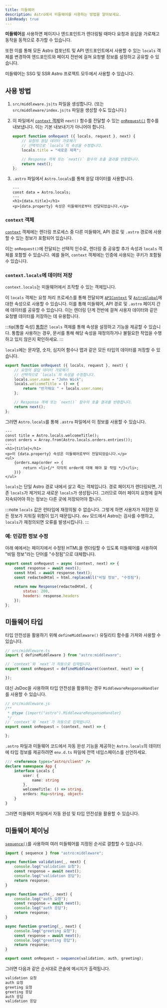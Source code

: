 ```yaml
---
title: 미들웨어
description: Astro에서 미들웨어를 사용하는 방법을 알아보세요.
i18nReady: true
---
```


**미들웨어**를 사용하면 페이지나 엔드포인트가 렌더링될 때마다 요청과 응답을 가로채고 동작을 동적으로 추가할 수 있습니다.

또한 이를 통해 모든 Astro 컴포넌트 및 API 엔드포인트에서 사용할 수 있는 `locals` 객체를 변경하여 엔드포인트와 페이지 전반에 걸쳐 요청별 정보를 설정하고 공유할 수 있습니다.

미들웨어는 SSG 및 SSR Astro 프로젝트 모두에서 사용할 수 있습니다.

## 사용 방법

1. `src/middleware.js|ts` 파일을 생성합니다. (또는 `src/middleware/index.js|ts` 파일을 생성할 수도 있습니다.)

2. 이 파일에서 [`context` 객체](#context-객체)와 `next()` 함수를 전달할 수 있는 [`onRequest()`](/ko/reference/api-reference/#onrequest) 함수를 내보냅니다. 이는 기본 내보내기가 아니어야 합니다.

    ```js title="src/middleware.js"
    export function onRequest ({ locals, request }, next) {
        // 요청의 응답 데이터 가로채기
        // 선택적으로 `locals`의 속성을 수정합니다.
        locals.title = "새로운 제목";

        // Response 객체 또는 `next()` 함수의 호출 결과를 반환합니다.
        return next();
    };
    ```

3. `.astro` 파일에서 `Astro.locals`를 통해 응답 데이터를 사용합니다.

    ```astro title="src/components/Component.astro"
    ---
    const data = Astro.locals;
    ---
    <h1>{data.title}</h1>
    <p>{data.property} 속성은 미들웨어로부터 전달되었습니다.</p>
    ```

### `context` 객체

[`context`](/ko/reference/api-reference/#엔드포인트-context) 객체에는 렌더링 프로세스 중 다른 미들웨어, API 경로 및 `.astro` 경로에 사용할 수 있는 정보가 포함되어 있습니다.

이는 `onRequest()`에 전달되는 선택적 인수로, 렌더링 중 공유할 추가 속성과 `locals` 객체를 포함할 수 있습니다. 예를 들어, `context` 객체에는 인증에 사용되는 쿠키가 포함될 수 있습니다.

### `context.locals`에 데이터 저장

`context.locals`는 미들웨어에서 조작할 수 있는 객체입니다.

이 `locals` 객체는 요청 처리 프로세스를 통해 전달되며 [`APIContext`](/ko/reference/api-reference/#contextlocals) 및 [`AstroGlobal`](/ko/reference/api-reference/#astrolocals)에 대한 속성으로 사용할 수 있습니다. 이를 통해 미들웨어, API 경로 및 `.astro` 페이지 간에 데이터를 공유할 수 있습니다. 이는 렌더링 단계 전반에 걸쳐 사용자 데이터와 같은 요청별 데이터를 저장하는 데 유용합니다.

:::tip[통합 속성]
[통합](/ko/guides/integrations-guide/)은 `locals` 객체를 통해 속성을 설정하고 기능을 제공할 수 있습니다. 통합을 사용하는 경우, 문서를 통해 해당 속성을 재정의하거나 불필요한 작업을 수행하고 있지 않은지 확인하세요.
:::

`locals`에는 문자열, 숫자, 심지어 함수나 맵과 같은 모든 타입의 데이터를 저장할 수 있습니다.

```js title="src/middleware.js"
export function onRequest ({ locals, request }, next) {
    // 요청의 응답 데이터 가로채기
    // 선택적으로 `locals`의 속성을 수정합니다.
    locals.user.name = "John Wick";
    locals.welcomeTitle = () => {
        return "반가워요 " + locals.user.name;
    };

    // Response 객체 또는 `next()` 함수의 호출 결과를 반환합니다.
    return next();
};
```

그러면 `Astro.locals`를 통해 `.astro` 파일에서 이 정보를 사용할 수 있습니다.

```astro title="src/pages/orders.astro"
---
const title = Astro.locals.welcomeTitle();
const orders = Array.from(Astro.locals.orders.entries());
---
<h1>{title}</h1>
<p>이 {data.property} 속성은 미들웨어로부터 전달되었습니다.</p>
<ul>
    {orders.map(order => {
        return <li>{/* 각각의 order에 대해 해야 할 작업 */}</li>;
    })}
</ul>
```

`locals`는 단일 Astro 경로 내에서 살고 죽는 객체입니다. 경로 페이지가 렌더링되면, 기존 `locals`가 제거되고 새로운 `locals`가 생성됩니다. 그러므로 여러 페이지 요청에 걸쳐 지속되어야 하는 정보는 다른 곳에 저장되어야 합니다.

:::note
`locals` 값은 런타임에 재정의될 수 없습니다. 그렇게 하면 사용자가 저장한 모든 정보가 지워질 위험이 있기 때문입니다. `dev` 모드에서 Astro는 검사를 수행하고, `locals`가 재정의되면 오류를 발생시킵니다.
:::

### 예: 민감한 정보 수정

아래 예에서는 페이지에서 수정된 HTML을 렌더링할 수 있도록 미들웨어를 사용하여 "비밀 정보"라는 단어를 "수정됨"으로 대체합니다.

```js title="src/middleware.js"
export const onRequest = async (context, next) => {
    const response = await next();
    const html = await response.text();
    const redactedHtml = html.replaceAll("비밀 정보", "수정됨");
    
    return new Response(redactedHtml, {
        status: 200,
        headers: response.headers
    });
};
```

## 미들웨어 타입

타입 안전성을 활용하기 위해 `defineMiddleware()` 유틸리티 함수를 가져와 사용할 수 있습니다.

```ts
// src/middleware.ts
import { defineMiddleware } from "astro:middleware";

// `context`와 `next`가 자동으로 입력됩니다.
export const onRequest = defineMiddleware((context, next) => {

});
```

대신 JsDoc을 사용하여 타입 안전성을 활용하는 경우 `MiddlewareResponseHandler`를 사용할 수 있습니다.

```js
// src/middleware.js
/**
 * @type {import("astro").MiddlewareResponseHandler}
 */
// `context`와 `next`가 자동으로 입력됩니다.
export const onRequest = (context, next) => {

};
```

`.astro` 파일과 미들웨어 코드에서 자동 완성 기능을 제공하는 `Astro.locals`의 데이터에 타입 정보를 제공하려면 `env.d.ts` 파일에 전역 네임스페이스를 선언하세요.

```ts title="src/env.d.ts"
/// <reference types="astro/client" />
declare namespace App {
    interface Locals {
        user: {
            name: string
        },
        welcomeTitle: () => string,
        orders: Map<string, object>
    }
}
```

그러면 미들웨어 파일에서 자동 완성 및 타입 안전성을 활용할 수 있습니다.

## 미들웨어 체이닝

[`sequence()`](/ko/reference/api-reference/#sequence)를 사용하여 여러 미들웨어를 지정된 순서로 결합할 수 있습니다.

```js title="src/middleware.js"
import { sequence } from "astro:middleware";

async function validation(_, next) {
    console.log("validation 요청");
    const response = await next();
    console.log("validation 응답");
    return response;
}

async function auth(_, next) {
    console.log("auth 요청");
    const response = await next();
    console.log("auth 응답");
    return response;
}

async function greeting(_, next) {
    console.log("greeting 요청");
    const response = await next();
    console.log("greeting 응답");
    return response;
}

export const onRequest = sequence(validation, auth, greeting);
```

그러면 다음과 같은 순서대로 콘솔에 메시지가 출력됩니다.

```sh
validation 요청
auth 요청
greeting 요청
greeting 응답
auth 응답
validation 응답
```